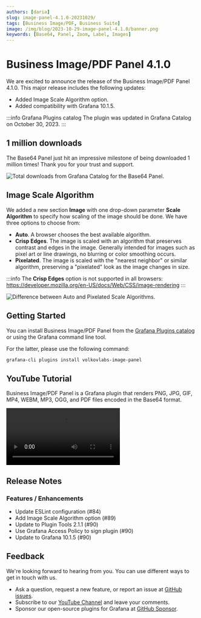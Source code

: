 ```yaml
---
authors: [daria]
slug: image-panel-4.1.0-20231029/
tags: [Business Image/PDF, Business Suite]
image: /img/blog/2023-10-29-image-panel-4.1.0/banner.png
keywords: [Base64, Panel, Zoom, Label, Images]
---
```



# Business Image/PDF Panel 4.1.0

We are excited to announce the release of the Business Image/PDF Panel 4.1.0. This major release includes the following updates:

- Added Image Scale Algorithm option.
- Added compatibility with Grafana 10.1.5.

:::info Grafana Plugins catalog
The plugin was updated in Grafana Catalog on October 30, 2023.
:::

## 1 million downloads

The Base64 Panel just hit an impressive milestone of being downloaded 1 million times! Thank you for your trust and support.

<Image
  title="Total downloads from Grafana Catalog for the Base64 Panel."
  src="/img/blog/2023-10-29-image-panel-4.1.0/downloads.png"
  lazy={false}
/>

## Image Scale Algorithm

We added a new section **Image** with one drop-down parameter **Scale Algorithm** to specify how scaling of the image should be done. We have three options to choose from:

- **Auto**. A browser chooses the best available algorithm.
- **Crisp Edges**. The image is scaled with an algorithm that preserves contrast and edges in the image. Generally intended for images such as pixel art or line drawings, no blurring or color smoothing occurs.
- **Pixelated**. The image is scaled with the "nearest neighbor" or similar algorithm, preserving a "pixelated" look as the image changes in size.

:::info
The **Crisp Edges** option is not supported in all browsers: https://developer.mozilla.org/en-US/docs/Web/CSS/image-rendering
:::

<Image
  title="Difference between Auto and Pixelated Scale Algorithms."
  src="/img/blog/2023-10-29-image-panel-4.1.0/auto-pix.png"
/>

## Getting Started

You can install Business Image/PDF Panel from the [Grafana Plugins catalog](https://grafana.com/grafana/plugins/volkovlabs-image-panel/) or using the Grafana command line tool.

For the latter, please use the following command:

```bash
grafana-cli plugins install volkovlabs-image-panel
```

## YouTube Tutorial

Business Image/PDF Panel is a Grafana plugin that renders PNG, JPG, GIF, MP4, WEBM, MP3, OGG, and PDF files encoded in the Base64 format.

<Video
  src="https://www.youtube.com/embed/hLMtsCWPOg8"
  title="Display images and PDF on Grafana using Business Image/PDF panel."
/>

## Release Notes

### Features / Enhancements

- Update ESLint configuration (#84)
- Add Image Scale Algorithm option (#89)
- Update to Plugin Tools 2.1.1 (#90)
- Use Grafana Access Policy to sign plugin (#90)
- Update to Grafana 10.1.5 (#90)

## Feedback

We're looking forward to hearing from you. You can use different ways to get in touch with us.

- Ask a question, request a new feature, or report an issue at [GitHub issues](https://github.com/volkovlabs/volkovlabs-image-panel/issues).
- Subscribe to our [YouTube Channel](https://www.youtube.com/@volkovlabs) and leave your comments.
- Sponsor our open-source plugins for Grafana at [GitHub Sponsor](https://github.com/sponsors/VolkovLabs).
